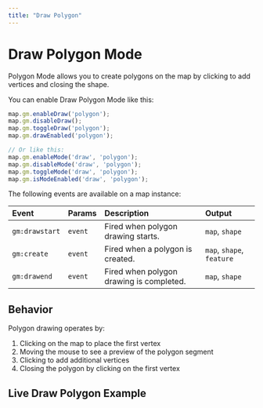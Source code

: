 ```yaml
---
title: "Draw Polygon"
---
```


# Draw Polygon Mode

Polygon Mode allows you to create polygons on the map by clicking to add vertices and closing the shape.

You can enable Draw Polygon Mode like this:

```js
map.gm.enableDraw('polygon');
map.gm.disableDraw();
map.gm.toggleDraw('polygon');
map.gm.drawEnabled('polygon');

// Or like this:
map.gm.enableMode('draw', 'polygon');
map.gm.disableMode('draw', 'polygon');
map.gm.toggleMode('draw', 'polygon');
map.gm.isModeEnabled('draw', 'polygon');
```

The following events are available on a map instance:

| Event           | Params | Description                                      | Output                    |
| :-------------- | :----- | :----------------------------------------------- |:--------------------------|
| `gm:drawstart`  | `event`| Fired when polygon drawing starts.               | `map`, `shape`            |
| `gm:create`     | `event`| Fired when a polygon is created.                 | `map`, `shape`, `feature` |
| `gm:drawend`    | `event`| Fired when polygon drawing is completed.         | `map`, `shape`            |

## Behavior

Polygon drawing operates by:
1. Clicking on the map to place the first vertex
2. Moving the mouse to see a preview of the polygon segment
3. Clicking to add additional vertices
4. Closing the polygon by clicking on the first vertex

## Live Draw Polygon Example

<BrowserOnlyGmMap
  gmOptions={drawPolygonOptions} />
